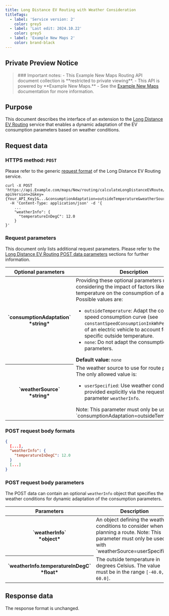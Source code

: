 ```yaml
---
title: Long Distance EV Routing with Weather Consideration
titleTags:
  - label: 'Service version: 2'
    color: grey5
  - label: 'Last edit: 2024.10.22'
    color: grey5
  - label: 'Example New Maps 2'
    color: brand-black
---
```


## Private Preview Notice

<Blockquote type="announcement" hasIcon>
    ### Important notes:
    - This Example New Maps Routing API document collection is **restricted to private viewing**.
    - This API is powered by **Example New Maps.**
    - See the <a href="/Example-New-maps/documentation/introduction">Example New Maps</a> documentation for more information.
</Blockquote>

## Purpose
This document describes the interface of an extension to the [Long Distance EV Routing](./long-distance-ev-routing-v2) service that 
enables a dynamic adaptation of the EV consumption parameters based on weather conditions.

## Request data

### HTTPS method: `POST`

Please refer to the generic
[request format](/long-distance-ev-routing-api/documentation/Example-New-maps/long-distance-ev-routing-v2#request-data)
of the Long Distance EV Routing service.

```shell [type=post] [title=curl command request example]
curl -X POST 'https://api.Example.com/maps/New/routing/calculateLongDistanceEVRoute/52.507,13.492:50.104,8.624/json?apiVersion=2&key={Your_API_Key}&...&consumptionAdaptation=outsideTemperature&weatherSource=userSpecified'\
  -H 'Content-Type: application/json' -d '{
    ...
    "weatherInfo": {
      "temperatureInDegC": 12.0
    }
}'
```

### Request parameters

This document only lists additional request parameters. Please refer to the
[Long Distance EV Routing POST data parameters](/long-distance-ev-routing-api/documentation/Example-New-maps/long-distance-ev-routing-v2#request-data)
sections for further information.

<table data-notbreakword>
  <thead>
    <tr>
      <th scope="col" style={{ fontSize: '1em' }}>Optional parameters</th>
      <th scope="col" style={{ fontSize: '1em' }}>Description</th>
    </tr>
  </thead>
  <tbody>
    <tr>
      <th>
        `consumptionAdaptation`  
        *string*
      </th>
      <td>
        Providing these optional parameters requests considering the impact of factors like the outside temperature on the consumption of a vehicle.
        Possible values are:
        <ul>
          <li>
            <code>outsideTemperature</code>: Adapt the constant speed consumption curve (see <code>constantSpeedConsumptionInkWhPerHundredkm</code>) of an electric vehicle to account for a specific outside temperature.  
          </li>
          <li>
            <code>none</code>: Do not adapt the consumption parameters.
          </li>
        </ul>
        <b>Default value:</b> <code>none</code>    
      </td>
    </tr>
    <tr>
      <th>
        `weatherSource`  
        *string*
      </th>
      <td>
        The weather source to use for route planning. 
        The only allowed value is: 
        <ul>
          <li>
            <code>userSpecified</code>: Use weather conditions provided explicitly via the request POST parameter <code>weatherInfo</code>.
          </li>
        </ul>  
        Note: This parameter must only be used with `consumptionAdaptation=outsideTemperature`.
      </td>
    </tr>
  </tbody>
</table>


### POST request body formats

```json [type=post] [title=POST Consider Weather]
{
  [...],
  "weatherInfo": {
    "temperatureInDegC": 12.0
  }
  [...]
}
```

### POST request body parameters

The POST data can contain an optional `weatherInfo` object that specifies the weather conditions for dynamic adaptation of the consumption parameters.

<table data-notbreakword>
  <thead>
    <tr>
      <th scope="col" style={{ fontSize: '1em' }}>Parameters</th>
      <th scope="col" style={{ fontSize: '1em' }}>Description</th>
    </tr>
  </thead>
  <tbody>
    <tr>
      <th scope="row">
        `weatherInfo`<br />
        *object*
      </th>
      <td>
        An object defining the weather conditions to consider when planning a route.  
        Note: This parameter must only be used with `weatherSource=userSpecified`.
      </td>
    </tr>
    <tr>
      <th scope="row">
        `weatherInfo.temperatureInDegC`<br />
        *float*
      </th>
      <td>
        The outside temperature in degrees Celsius. The value must be in the range <code>[-40.0, 60.0]</code>.
      </td>
    </tr>
  </tbody>
</table>

## Response data

The response format is unchanged.

